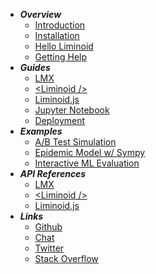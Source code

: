 - **_Overview_**
  - [Introduction](/overview/introduction)
  - [Installation](/overview/installation)
  - [Hello Liminoid](/overview/hello-liminoid)
  - [Getting Help](/overview/getting-help)
- **_Guides_**
  - [LMX](/guides/lmx)
  - [<Liminoid /\> ](/guides/react)
  - [Liminoid.js](/guides/javascript)
  - [Jupyter Notebook](/guides/jupyter)
  - [Deployment](/guides/deployment)
- **_Examples_**
  - [A/B Test Simulation](/examples/ab-test)
  - [Epidemic Model w/ Sympy](/examples/epidemic-model)
  - [Interactive ML Evaluation](/examples/machine-learning-eval)
- **_API References_**
  - [LMX](/reference/lmx)
  - [<Liminoid /\> ](/reference/react)
  - [Liminoid.js](/reference/javascript)
- **_Links_**
  - [Github](https://github.com/liminoid)
  - [Chat](https://matrix.to/#/!CPoHZRWLrkbgPuzGpU:matrix.org/$cw1qJZO_Ykr4rPF5_Of3OXGg_4j8E4LkqdkFqGFGA_U?via=matrix.org)
  - [Twitter](https://twitter.com/liminoid_io)
  - [Stack Overflow](https://stackoverflow.com/questions/tagged/liminoid)
